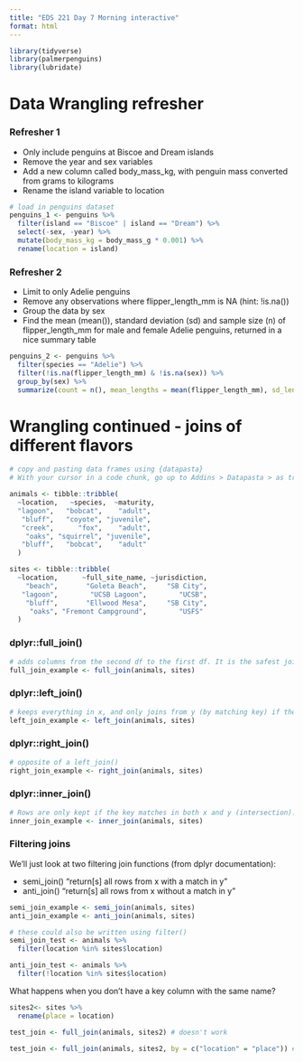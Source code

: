 ```yaml
---
title: "EDS 221 Day 7 Morning interactive"
format: html
---
```


```r
library(tidyverse)
library(palmerpenguins)
library(lubridate)
```


# Data Wrangling refresher 

### Refresher 1
- Only include penguins at Biscoe and Dream islands
- Remove the year and sex variables
- Add a new column called body_mass_kg, with penguin mass converted from grams to kilograms
- Rename the island variable to location
```r
# load in penguins dataset 
penguins_1 <- penguins %>%
  filter(island == "Biscoe" | island == "Dream") %>%
  select(-sex, -year) %>% 
  mutate(body_mass_kg = body_mass_g * 0.001) %>% 
  rename(location = island)
```


### Refresher 2
- Limit to only Adelie penguins
- Remove any observations where flipper_length_mm is NA (hint: !is.na())
- Group the data by sex
- Find the mean (mean()), standard deviation (sd) and sample size (n) of flipper_length_mm for male and female Adelie penguins, returned in a nice summary table
```r
penguins_2 <- penguins %>% 
  filter(species == "Adelie") %>% 
  filter(!is.na(flipper_length_mm) & !is.na(sex)) %>% 
  group_by(sex) %>% 
  summarize(count = n(), mean_lengths = mean(flipper_length_mm), sd_lenght = sd(flipper_length_mm))

```


# Wrangling continued - joins of different flavors

```r
# copy and pasting data frames using {datapasta} 
# With your cursor in a code chunk, go up to Addins > Datapasta > as tribble

animals <- tibble::tribble(
  ~location,   ~species,  ~maturity,
  "lagoon",   "bobcat",    "adult",
   "bluff",   "coyote", "juvenile",
   "creek",      "fox",    "adult",
    "oaks", "squirrel", "juvenile",
   "bluff",   "bobcat",    "adult"
  )

sites <- tibble::tribble(
  ~location,      ~full_site_name, ~jurisdiction,
    "beach",       "Goleta Beach",     "SB City",
   "lagoon",        "UCSB Lagoon",        "UCSB",
    "bluff",       "Ellwood Mesa",     "SB City",
     "oaks", "Fremont Campground",        "USFS"
  )
```


### dplyr::full_join()
```r
# adds columns from the second df to the first df. It is the safest join - nothing is excluded. When in doubt, full join.
full_join_example <- full_join(animals, sites)
```


### dplyr::left_join()
```r
# keeps everything in x, and only joins from y (by matching key) if they have a match in x. Otherwise they’re dropped.
left_join_example <- left_join(animals, sites)
```

### dplyr::right_join()
```r
# opposite of a left_join()
right_join_example <- right_join(animals, sites)
```

### dplyr::inner_join()
```r
# Rows are only kept if the key matches in both x and y (intersection).
inner_join_example <- inner_join(animals, sites)
```


### Filtering joins
We’ll just look at two filtering join functions (from dplyr documentation):

- semi_join() “return[s] all rows from x with a match in y”
- anti_join() “return[s] all rows from x without a match in y”
```r
semi_join_example <- semi_join(animals, sites)
anti_join_example <- anti_join(animals, sites)
```

```r
# these could also be written using filter()
semi_join_test <- animals %>% 
  filter(location %in% sites$location)

anti_join_test <- animals %>% 
  filter(!location %in% sites$location)
```


What happens when you don't have a key column with the same name?
```r
sites2<- sites %>% 
  rename(place = location)

test_join <- full_join(animals, sites2) # doesn't work 

test_join <- full_join(animals, sites2, by = c("location" = "place")) # does work, but note that R has decided the key column be named "location" 
```

